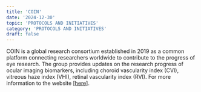 ```yaml
---
title: 'COIN'
date: '2024-12-30'
topic: 'PROTOCOLS AND INITIATIVES'
category: 'PROTOCOLS AND INITIATIVES'
draft: false
---
```


<span className="font-bold">COIN</span> is a global research consortium established in 2019 as a common platform connecting researchers worldwide to contribute to the progress of eye research.
The group provides updates on the research progress of ocular imaging biomarkers, including choroid vascularity index (CVI), vitreous haze index (VHI), retinal vascularity index (RVI).
For more information to the website <a className="text-primary-400 underline" href="https://www.ocularimaging.net/home">[here]</a>.